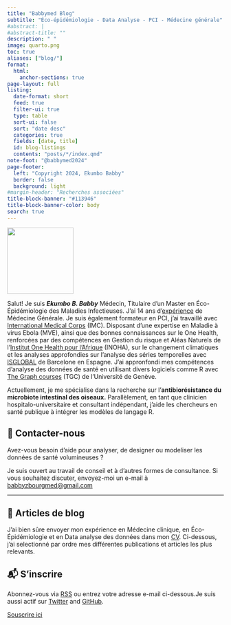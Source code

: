 ```yaml
---
title: "Babbymed Blog"
subtitle: "Éco-épidémiologie - Data Analyse - PCI - Médecine générale"
#abstract: |
#abstract-title: ""
description: " "
image: quarto.png
toc: true
aliases: ["blog/"]
format:
  html:
    anchor-sections: true
page-layout: full
listing:
  date-format: short
  feed: true
  filter-ui: true
  type: table
  sort-ui: false
  sort: "date desc"
  categories: true
  fields: [date, title]
  id: blog-listings
  contents: "posts/*/index.qmd"
note-foot: "@babbymed2024"
page-footer:
  left: "Copyright 2024, Ekumbo Babby" 
  border: false
  background: light
#margin-header: "Recherches associées"
title-block-banner: "#113946"
title-block-banner-color: body
search: true
---
```


::: {.profile-header layout="[21,79]"}
![](bbz_pass.jpg){.profile-pic width="154"}

Salut! Je suis ***Ekumbo B. Babby*** Médecin, Titulaire d'un Master en Éco-Épidémiologie des Maladies Infectieuses. J'ai 14 ans d'[expérience](#0) de Médecine Générale. Je suis également formateur en PCI, j'ai travaillé avec [International Medical Corps](#0) (IMC). Disposant d'une expertise en Maladie à virus Ebola (MVE), ainsi que des bonnes connaissances sur le One Health, renforcées par des compétences en Gestion du risque et Aléas Naturels de l'[Institut One Health pour l'Afrique](#0) (INOHA), sur le changement climatiques et les analyses approfondies sur l'analyse des séries temporelles avec [ISGLOBAL](#0) de Barcelone en Espagne. J'ai appronfondi mes compétences d'analyse des données de santé en utilisant divers logiciels comme R avec [The Graph courses](#0) (TGC) de l'Université de Genève.
:::

Actuellement, je me spécialise dans la recherche sur l’**antibiorésistance du microbiote intestinal des oiseaux.** Parallèlement, en tant que clinicien hospitalo-universitaire et consultant indépendant, j’aide les chercheurs en santé publique à intégrer les modèles de langage R.

## 💼 Contacter-nous

Avez-vous besoin d’aide pour analyser, de designer ou modeliser les données de santé volumineuses ?

Je suis ouvert au travail de conseil et à d’autres formes de consultance. Si vous souhaitez discuter, envoyez-moi un e-mail à [babbyzbourgmed\@gmail.com](babbyzbourgmed@gmail.com)

------------------------------------------------------------------------

## 📮 Articles de blog

J'ai bien sûre envoyer mon expérience en Médecine clinique, en Éco-Épidémiologie et en Data analyse des données dans mon [CV](https://babbymed.github.io/cv.qmd/). Ci-dessous, j'ai selectionné par ordre mes différentes publications et articles les plus relevants.

::: {#blog-listings}

:::

## 📬 S'inscrire

Abonnez-vous via [<i class="bi bi-rss"></i> RSS](index.xml) ou entrez votre adresse e-mail ci-dessous.Je suis aussi actif sur [Twitter](https://twitter.com/khelomite) and [GitHub](https://github.com/Babbymed).

```{=html}
<script async data-uid="f405c5ca98" src="https://Babbymed.github.io/"></script>
```
[Souscrire ici](#subscribe)
